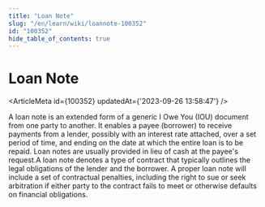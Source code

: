 ```yaml
---
title: "Loan Note"
slug: "/en/learn/wiki/loannote-100352"
id: "100352"
hide_table_of_contents: true
---
```



# Loan Note

<ArticleMeta id={100352} updatedAt={'2023-09-26 13:58:47'} />
<div className='border-solid border-b border-t-0 my-4 border-[var(--ifm-color-gray-300)]' />

A loan note is an extended form of a generic I Owe You (IOU) document from one party to another. It enables a payee (borrower) to receive payments from a lender, possibly with an interest rate attached, over a set period of time, and ending on the date at which the entire loan is to be repaid. Loan notes are usually provided in lieu of cash at the payee's request.A loan note denotes a type of contract that typically outlines the legal obligations of the lender and the borrower. A proper loan note will include a set of contractual penalties, including the right to sue or seek arbitration if either party to the contract fails to meet or otherwise defaults on financial obligations.
